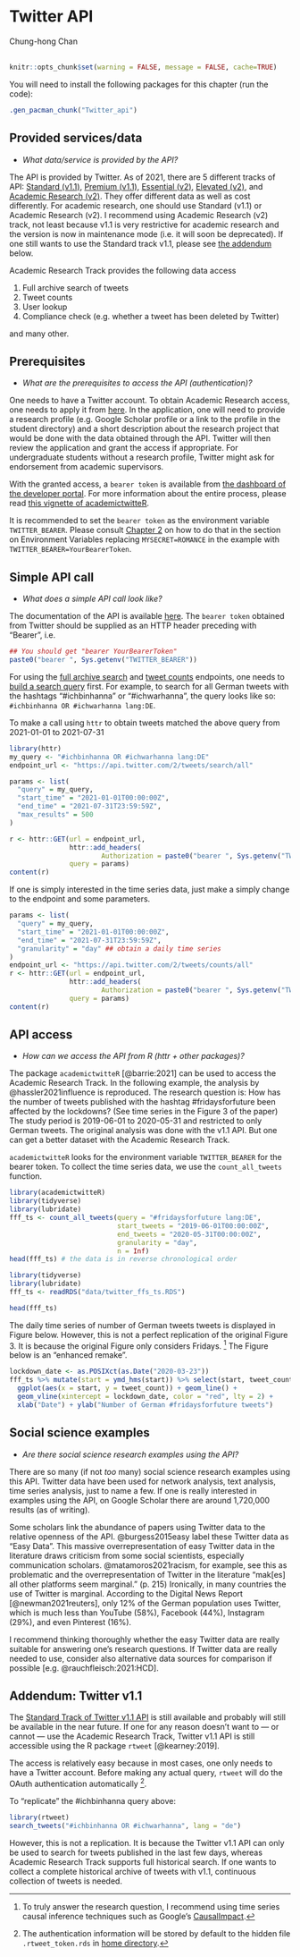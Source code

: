 # Twitter API
<chauthors>Chung-hong Chan</chauthors>
<br><br>

```r
knitr::opts_chunk$set(warning = FALSE, message = FALSE, cache=TRUE)
```

You will need to install the following packages for this chapter (run the code):

```r
.gen_pacman_chunk("Twitter_api")
```

## Provided services/data

* *What data/service is provided by the API?*

The API is provided by Twitter. As of 2021, there are 5 different tracks of API: [Standard (v1.1)](https://developer.twitter.com/en/docs/twitter-api/v1), [Premium (v1.1)](https://developer.twitter.com/en/docs/twitter-api/premium), [Essential (v2)](https://developer.twitter.com/en/portal/petition/essential/basic-info), [Elevated (v2)](https://developer.twitter.com/en/products/twitter-api/elevated-waitlist), and [Academic Research (v2)](https://developer.twitter.com/en/products/twitter-api/academic-research). They offer different data as well as cost differently. For academic research, one should use Standard (v1.1) or Academic Research (v2). I recommend using Academic Research (v2) track, not least because v1.1 is very restrictive for academic research and the version is now in maintenance mode (i.e. it will soon be deprecated). If one still wants to use the Standard track v1.1, please see [the addendum](#addendum-twitter-v1.1) below.

Academic Research Track provides the following data access

1. Full archive search of tweets
2. Tweet counts
3. User lookup
4. Compliance check (e.g. whether a tweet has been deleted by Twitter)

and many other.

## Prerequisites
* *What are the prerequisites to access the API (authentication)? *

One needs to have a Twitter account. To obtain Academic Research access, one needs to apply it from [here](https://developer.twitter.com/en/products/twitter-api/academic-research). In the application, one will need to provide a research profile (e.g. Google Scholar profile or a link to the profile in the student directory) and a short description about the research project that would be done with the data obtained through the API. Twitter will then review the application and grant the access if appropriate. For undergraduate students without a research profile, Twitter might ask for endorsement from academic supervisors.

With the granted access, a `bearer token` is available from [the dashboard of the developer portal](https://developer.twitter.com/en/portal/dashboard). For more information about the entire process, please read [this vignette of academictwitteR](https://cran.r-project.org/web/packages/academictwitteR/vignettes/academictwitteR-auth.html).

It is recommended to set the `bearer token` as the environment variable `TWITTER_BEARER`. Please consult [Chapter 2](#best-practices) on how to do that in the section on Environment Variables replacing `MYSECRET=ROMANCE` in the example with `TWITTER_BEARER=YourBearerToken`.

## Simple API call
* *What does a simple API call look like?*

The documentation of the API is available [here](https://developer.twitter.com/en/docs/twitter-api). The `bearer token` obtained from Twitter should be supplied as an HTTP header preceding with "Bearer ", i.e.

```r
## You should get "bearer YourBearerToken"
paste0("bearer ", Sys.getenv("TWITTER_BEARER"))
```

For using the [full archive search](https://developer.twitter.com/en/docs/twitter-api/tweets/search/api-reference/get-tweets-search-all) and [tweet counts](https://developer.twitter.com/en/docs/twitter-api/tweets/counts/introduction) endpoints, one needs to [build a search query](https://developer.twitter.com/en/docs/twitter-api/tweets/search/integrate/build-a-query) first. For example, to search for all German tweets with the hashtags "#ichbinhanna" or "#ichwarhanna", the query looks like so: `#ichbinhanna OR #ichwarhanna lang:DE`.

To make a call using `httr` to obtain tweets matched the above query from 2021-01-01 to 2021-07-31

```r
library(httr)
my_query <- "#ichbinhanna OR #ichwarhanna lang:DE"
endpoint_url <- "https://api.twitter.com/2/tweets/search/all"

params <- list(
  "query" = my_query,
  "start_time" = "2021-01-01T00:00:00Z",
  "end_time" = "2021-07-31T23:59:59Z",
  "max_results" = 500
)

r <- httr::GET(url = endpoint_url,
               httr::add_headers(
                       Authorization = paste0("bearer ", Sys.getenv("TWITTER_BEARER"))),
               query = params)
content(r)
```

If one is simply interested in the time series data, just make a simply change to the endpoint and some parameters.

```r
params <- list(
  "query" = my_query,
  "start_time" = "2021-01-01T00:00:00Z",
  "end_time" = "2021-07-31T23:59:59Z",
  "granularity" = "day" ## obtain a daily time series
)
endpoint_url <- "https://api.twitter.com/2/tweets/counts/all"
r <- httr::GET(url = endpoint_url,
               httr::add_headers(
                       Authorization = paste0("bearer ", Sys.getenv("TWITTER_BEARER"))),
               query = params)
content(r)
```

## API access
* *How can we access the API from R (httr + other packages)?* 

The package `academictwitteR` [@barrie:2021] can be used to access the Academic Research Track. In the following example, the analysis by @hassler2021influence is reproduced. The research question is: How has the number of tweets published with the hashtag #fridaysforfuture been affected by the lockdowns? (See time series in the Figure 3 of the paper) The study period is 2019-06-01 to 2020-05-31 and restricted to only German tweets. The original analysis was done with the v1.1 API. But one can get a better dataset with the Academic Research Track.

`academictwitteR` looks for the environment variable `TWITTER_BEARER` for the bearer token. To collect the time series data, we use the `count_all_tweets` function.

<!-- A cache version of fff_ts is available in "data/twitter_fft_ts.RDS" -->

```r
library(academictwitteR)
library(tidyverse)
library(lubridate)
fff_ts <- count_all_tweets(query = "#fridaysforfuture lang:DE",
                           start_tweets = "2019-06-01T00:00:00Z",
                           end_tweets = "2020-05-31T00:00:00Z",
                           granularity = "day",
                           n = Inf)
head(fff_ts) # the data is in reverse chronological order
```

```r
library(tidyverse)
library(lubridate)
fff_ts <- readRDS("data/twitter_ffs_ts.RDS")
```

```r
head(fff_ts)
```

The daily time series of number of German tweets tweets is displayed in Figure below. However, this is not a perfect replication of the original Figure 3. It is because the original Figure only considers Fridays. [^causal] The Figure below is an "enhanced remake".

```r
lockdown_date <- as.POSIXct(as.Date("2020-03-23"))
fff_ts %>% mutate(start = ymd_hms(start)) %>% select(start, tweet_count) %>%
  ggplot(aes(x = start, y = tweet_count)) + geom_line() +
  geom_vline(xintercept = lockdown_date, color = "red", lty = 2) +
  xlab("Date") + ylab("Number of German #fridaysforfuture tweets")
```

## Social science examples
* *Are there social science research examples using the API?*

There are so many (if not *too* many) social science research examples using this API. Twitter data have been used for network analysis, text analysis, time series analysis, just to name a few. If one is really interested in examples using the API, on Google Scholar there are around 1,720,000 results (as of writing).

Some scholars link the abundance of papers using Twitter data to the relative openness of the API. @burgess2015easy label these Twitter data as "Easy Data". This massive overrepresentation of easy Twitter data in the literature draws criticism from some social scientists, especially communication scholars. @matamoros2021racism, for example, see this as problematic and the overrepresentation of Twitter in the literature "mak[es] all other platforms seem marginal." (p. 215) Ironically, in many countries the use of Twitter is marginal. According to the Digital News Report [@newman2021reuters], only 12% of the German population uses Twitter, which is much less than YouTube (58%), Facebook (44%), Instagram (29%), and even Pinterest (16%).

I recommend thinking thoroughly whether the easy Twitter data are really suitable for answering one's research questions. If Twitter data are really needed to use, consider also alternative data sources for comparison if possible [e.g. @rauchfleisch:2021:HCD].

## Addendum: Twitter v1.1

The [Standard Track of Twitter v1.1 API](https://developer.twitter.com/en/docs/twitter-api/v1) is still available and probably will still be available in the near future. If one for any reason doesn't want to --- or cannot --- use the Academic Research Track, Twitter v1.1 API is still accessible using the R package `rtweet` [@kearney:2019].

The access is relatively easy because in most cases, one only needs to have a Twitter account. Before making any actual query, `rtweet` will do the OAuth authentication automatically [^rtweet].

To "replicate" the #ichbinhanna query above:

```r
library(rtweet)
search_tweets("#ichbinhanna OR #ichwarhanna", lang = "de")
```

However, this is not a replication. It is because the Twitter v1.1 API can only be used to search for tweets published in the last few days, whereas Academic Research Track supports full historical search. If one wants to collect a complete historical archive of tweets with v1.1, continuous collection of tweets is needed.

[^causal]: To truly answer the research question, I recommend using time series causal inference techniques such as Google's [CausalImpact](https://google.github.io/CausalImpact/CausalImpact.html).

[^rtweet]: The authentication information will be stored by default to the hidden file `.rtweet_token.rds` in [home directory](https://en.wikipedia.org/wiki/Home_directory).
